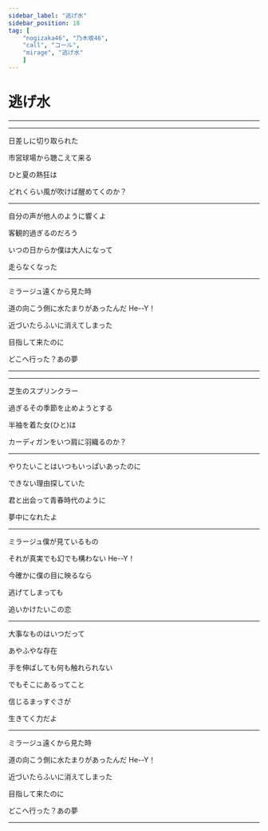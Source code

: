 ```yaml
---
sidebar_label: "逃げ水"
sidebar_position: 18
tag: [
    "nogizaka46", "乃木坂46",
    "call", "コール",
    "mirage", "逃げ水"
    ]
---
```


# 逃げ水

---

<Hey count="2046" />

---


日差しに切り取られた  <NickName />

市営球場から聴こえて来る  <SuperCute />

ひと夏の熱狂は  <NickName />

どれくらい風が吹けば醒めてくのか？  <SuperCute />

---

自分の声が他人のように響くよ <OrHey count="4" />

客観的過ぎるのだろう

いつの日からか僕は大人になって

走らなくなった

---

ミラージュ遠くから見た時

道の向こう側に水たまりがあったんだ <Call>He--Y！</Call><Hey count="4" />

近づいたらふいに消えてしまった

目指して来たのに

どこへ行った？あの夢

---

<Hey count="2046" />

---

芝生のスプリンクラー  <NickName />

過ぎるその季節を止めようとする  <SuperCute />

半袖を着た女(ひと)は  <NickName />

カーディガンをいつ肩に羽織るのか？  <SuperCute />

---

やりたいことはいつもいっぱいあったのに  <OrHey count="4" />

できない理由探していた

君と出会って青春時代のように

夢中になれたよ

---

ミラージュ僕が見ているもの

それが真実でも幻でも構わない <Call>He--Y！</Call><Hey count="4" />

今確かに僕の目に映るなら

逃げてしまっても

追いかけたいこの恋

--- 

大事なものはいつだって

あやふやな存在

手を伸ばしても何も触れられない

でもそこにあるってこと

信じるまっすぐさが

生きてく力だよ

---

ミラージュ遠くから見た時

道の向こう側に水たまりがあったんだ <Call>He--Y！</Call><Hey count="4" />

近づいたらふいに消えてしまった

目指して来たのに

どこへ行った？あの夢

---

<Hey count="2046" />
